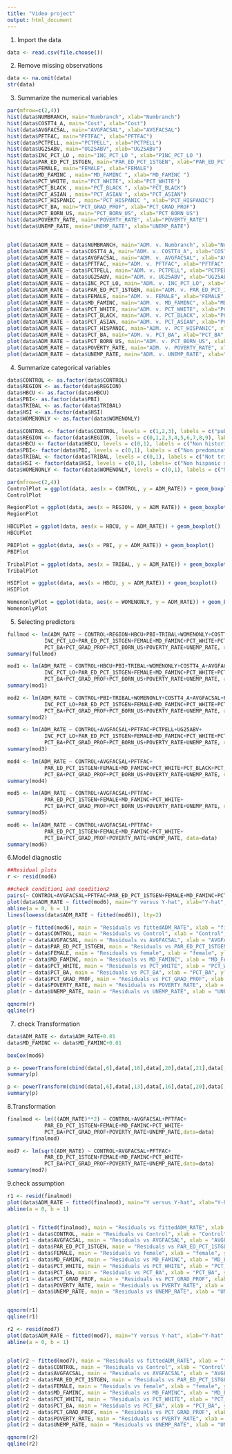 ```yaml
---
title: "Video project"
output: html_document
---
```


1. Import the data
```r
data <- read.csv(file.choose())
```

2. Remove missing observations
```r
data <- na.omit(data)
str(data)
```

3. Summarize the numerical variables
```r
par(mfrow=c(2,4))
hist(data$NUMBRANCH, main="Numbranch", xlab="Numbranch")
hist(data$COSTT4_A, main="Cost", xlab="Cost")
hist(data$AVGFACSAL, main="AVGFACSAL", xlab="AVGFACSAL")
hist(data$PFTFAC, main="PFTFAC", xlab="PFTFAC")
hist(data$PCTPELL, main="PCTPELL", xlab="PCTPELL")
hist(data$UG25ABV, main="UG25ABV", xlab="UG25ABV")
hist(data$INC_PCT_LO , main="INC_PCT_LO ", xlab="PINC_PCT_LO ")
hist(data$PAR_ED_PCT_1STGEN, main="PAR_ED_PCT_1STGEN", xlab="PAR_ED_PCT_1STGEN")
hist(data$FEMALE, main="FEMALE", xlab="FEMALE")
hist(data$MD_FAMINC , main="MD_FAMINC ", xlab="MD_FAMINC ")
hist(data$PCT_WHITE, main="PCT_WHITE", xlab="PCT_WHITE")
hist(data$PCT_BLACK , main="PCT_BLACK ", xlab="PCT_BLACK")
hist(data$PCT_ASIAN , main="PCT_ASIAN ", xlab="PCT_ASIAN")
hist(data$PCT_HISPANIC , main="PCT_HISPANIC ", xlab="PCT_HISPANIC")
hist(data$PCT_BA, main="PCT_GRAD_PROF", xlab="PCT_GRAD_PROF")
hist(data$PCT_BORN_US, main="PCT_BORN_US", xlab="PCT_BORN_US")
hist(data$POVERTY_RATE, main="POVERTY_RATE", xlab="POVERTY_RATE")
hist(data$UNEMP_RATE, main="UNEMP_RATE", xlab="UNEMP_RATE")


plot(data$ADM_RATE ~ data$NUMBRANCH, main="ADM. v. Numbranch", xlab="Numbranch", ylab="ADM.")
plot(data$ADM_RATE ~ data$COSTT4_A, main="ADM. v. COSTT4_A", xlab="COSTT4_A", ylab="ADM.")
plot(data$ADM_RATE ~ data$AVGFACSAL, main="ADM. v. AVGFACSAL", xlab="AVGFACSAL", ylab="ADM.")
plot(data$ADM_RATE ~ data$PFTFAC, main="ADM. v. PFTFAC", xlab="PFTFAC", ylab="ADM.")
plot(data$ADM_RATE ~ data$PCTPELL, main="ADM. v. PCTPELL", xlab="PCTPELL", ylab="ADM.")
plot(data$ADM_RATE ~ data$UG25ABV, main="ADM. v. UG25ABV", xlab="UG25ABV", ylab="ADM.")
plot(data$ADM_RATE ~ data$INC_PCT_LO, main="ADM. v. INC_PCT_LO", xlab="INC_PCT_LO", ylab="ADM.")
plot(data$ADM_RATE ~ data$PAR_ED_PCT_1STGEN, main="ADM. v. PAR_ED_PCT_1STGEN", xlab="PAR_ED_PCT_1STGEN", ylab="ADM.")
plot(data$ADM_RATE ~ data$FEMALE, main="ADM. v. FEMALE", xlab="FEMALE", ylab="ADM.")
plot(data$ADM_RATE ~ data$MD_FAMINC, main="ADM. v. MD_FAMINC", xlab="MD_FAMINC", ylab="ADM.")
plot(data$ADM_RATE ~ data$PCT_WHITE, main="ADM. v. PCT_WHITE", xlab="PCT_WHITE", ylab="ADM.")
plot(data$ADM_RATE ~ data$PCT_BLACK, main="ADM. v. PCT_BLACK", xlab="PCT_BLACK", ylab="ADM.")
plot(data$ADM_RATE ~ data$PCT_ASIAN, main="ADM. v. PCT_ASIAN", xlab="PCT_ASIAN", ylab="ADM.")
plot(data$ADM_RATE ~ data$PCT_HISPANIC, main="ADM. v. PCT_HISPANIC", xlab="PCT_HISPANIC", ylab="ADM.")
plot(data$ADM_RATE ~ data$PCT_BA, main="ADM. v. PCT_BA", xlab="PCT_BA", ylab="ADM.")
plot(data$ADM_RATE ~ data$PCT_BORN_US, main="ADM. v. PCT_BORN_US", xlab="PCT_BORN_US", ylab="ADM.")
plot(data$ADM_RATE ~ data$POVERTY_RATE, main="ADM. v. POVERTY_RATE", xlab="POVERTY_RATE", ylab="ADM.")
plot(data$ADM_RATE ~ data$UNEMP_RATE, main="ADM. v. UNEMP_RATE", xlab="UNEMP_RATE", ylab="ADM.")
```
4. Summarize categorical variables
```r
data$CONTROL <- as.factor(data$CONTROL)
data$REGION <- as.factor(data$REGION)
data$HBCU <- as.factor(data$HBCU)
data$PBI<- as.factor(data$PBI)
data$TRIBAL <- as.factor(data$TRIBAL)
data$HSI <- as.factor(data$HSI)
data$WOMENONLY <- as.factor(data$WOMENONLY)

data$CONTROL <- factor(data$CONTROL, levels = c(1,2,3), labels = c("public", "private non-profit","private for-profit"))
data$REGION <- factor(data$REGION, levels = c(0,1,2,3,4,5,6,7,8,9), labels = c("US","New England","Mid East","Great Lakes", "Plains", "Southeast", "Southwest", "Rocky Mountains","Far West","Outlying Areas"))   
data$HBCU <- factor(data$HBCU, levels = c(0,1), labels = c("Non historically black","Historically black"))
data$PBI<- factor(data$PBI, levels = c(0,1), labels = c("Non predominatly black", "Predominantly black"))
data$TRIBAL <- factor(data$TRIBAL, levels = c(0,1), labels = c("Not tribal","Tribal"))
data$HSI <- factor(data$HSI, levels = c(0,1), labels= c("Non hispanic serving","Hispanic serving"))
data$WOMENONLY <- factor(data$WOMENONLY, levels = c(0,1), labels = c("Not womenonly","Womenonly"))

par(mfrow=c(2,4))
ControlPlot = ggplot(data, aes(x = CONTROL, y = ADM_RATE)) + geom_boxplot()
ControlPlot

RegionPlot = ggplot(data, aes(x = REGION, y = ADM_RATE)) + geom_boxplot()
RegionPlot

HBCUPlot = ggplot(data, aes(x = HBCU, y = ADM_RATE)) + geom_boxplot()
HBCUPlot

PBIPlot = ggplot(data, aes(x = PBI, y = ADM_RATE)) + geom_boxplot()
PBIPlot

TribalPlot = ggplot(data, aes(x = TRIBAL, y = ADM_RATE)) + geom_boxplot()
TribalPlot

HSIPlot = ggplot(data, aes(x = HBCU, y = ADM_RATE)) + geom_boxplot()
HSIPlot

WomenonlyPlot = ggplot(data, aes(x = WOMENONLY, y = ADM_RATE)) + geom_boxplot()
WomenonlyPlot
```

5. Selecting predictors
```r
fullmod <- lm(ADM_RATE ~ CONTROL+REGION+HBCU+PBI+TRIBAL+WOMENONLY+COSTT4_A+AVGFACSAL+PFTFAC+PCTPELL+UG25ABV+
            INC_PCT_LO+PAR_ED_PCT_1STGEN+FEMALE+MD_FAMINC+PCT_WHITE+PCT_BLACK+PCT_ASIAN+PCT_HISPANIC+
            PCT_BA+PCT_GRAD_PROF+PCT_BORN_US+POVERTY_RATE+UNEMP_RATE, data=data)
summary(fullmod)

mod1 <- lm(ADM_RATE ~ CONTROL+HBCU+PBI+TRIBAL+WOMENONLY+COSTT4_A+AVGFACSAL+PFTFAC+PCTPELL+UG25ABV+
            INC_PCT_LO+PAR_ED_PCT_1STGEN+FEMALE+MD_FAMINC+PCT_WHITE+PCT_BLACK+PCT_ASIAN+PCT_HISPANIC+
            PCT_BA+PCT_GRAD_PROF+PCT_BORN_US+POVERTY_RATE+UNEMP_RATE, data=data) 
summary(mod1)

mod2 <- lm(ADM_RATE ~ CONTROL+PBI+TRIBAL+WOMENONLY+COSTT4_A+AVGFACSAL+PFTFAC+PCTPELL+UG25ABV+
            INC_PCT_LO+PAR_ED_PCT_1STGEN+FEMALE+MD_FAMINC+PCT_WHITE+PCT_BLACK+PCT_ASIAN+PCT_HISPANIC+
            PCT_BA+PCT_GRAD_PROF+PCT_BORN_US+POVERTY_RATE+UNEMP_RATE, data=data) 
summary(mod2)

mod3 <- lm(ADM_RATE ~ CONTROL+AVGFACSAL+PFTFAC+PCTPELL+UG25ABV+
            INC_PCT_LO+PAR_ED_PCT_1STGEN+FEMALE+MD_FAMINC+PCT_WHITE+PCT_BLACK+PCT_ASIAN+PCT_HISPANIC+
            PCT_BA+PCT_GRAD_PROF+PCT_BORN_US+POVERTY_RATE+UNEMP_RATE, data=data) 
summary(mod3)

mod4 <- lm(ADM_RATE ~ CONTROL+AVGFACSAL+PFTFAC+
            PAR_ED_PCT_1STGEN+FEMALE+MD_FAMINC+PCT_WHITE+PCT_BLACK+PCT_ASIAN+PCT_HISPANIC+
            PCT_BA+PCT_GRAD_PROF+PCT_BORN_US+POVERTY_RATE+UNEMP_RATE, data=data) 
summary(mod4)

mod5 <- lm(ADM_RATE ~ CONTROL+AVGFACSAL+PFTFAC+
            PAR_ED_PCT_1STGEN+FEMALE+MD_FAMINC+PCT_WHITE+
            PCT_BA+PCT_GRAD_PROF+PCT_BORN_US+POVERTY_RATE+UNEMP_RATE, data=data) 
summary(mod5)

mod6 <- lm(ADM_RATE ~ CONTROL+AVGFACSAL+PFTFAC+
            PAR_ED_PCT_1STGEN+FEMALE+MD_FAMINC+PCT_WHITE+
            PCT_BA+PCT_GRAD_PROF+POVERTY_RATE+UNEMP_RATE, data=data) 
summary(mod6)
```
6.Model diagnostic
```r
##Residual plots
r <- resid(mod6)

##check condition1 and condition2
pairs(~ CONTROL+AVGFACSAL+PFTFAC+PAR_ED_PCT_1STGEN+FEMALE+MD_FAMINC+PCT_WHITE+PCT_BA+PCT_GRAD_PROF, data = data)
plot(data$ADM_RATE ~ fitted(mod6), main="Y versus Y-hat", xlab="Y-hat", ylab="Y")
abline(a = 0, b = 1)
lines(lowess(data$ADM_RATE ~ fitted(mod6)), lty=2)

plot(r ~ fitted(mod6), main = "Residuals vs fittedADM_RATE", xlab = "fittedADM_RATE", ylab = "residuals")
plot(r ~ data$CONTROL, main = "Residuals vs Control", xlab = "Control", ylab = "residuals")
plot(r ~ data$AVGFACSAL, main = "Residuals vs AVGFACSAL", xlab = "AVGFACSAL", ylab = "residuals")
plot(r ~ data$PAR_ED_PCT_1STGEN, main = "Residuals vs PAR_ED_PCT_1STGEN", xlab = "PAR", ylab = "residuals")
plot(r ~ data$FEMALE, main = "Residuals vs female", xlab = "female", ylab = "residuals")
plot(r ~ data$MD_FAMINC, main = "Residuals vs MD_FAMINC", xlab = "MD_FAMINC", ylab = "residuals")
plot(r ~ data$PCT_WHITE, main = "Residuals vs PCT_WHITE", xlab = "PCT_WHITE", ylab = "residuals")
plot(r ~ data$PCT_BA, main = "Residuals vs PCT_BA", xlab = "PCT_BA", ylab = "residuals")
plot(r ~ data$PCT_GRAD_PROF, main = "Residuals vs PCT_GRAD_PROF", xlab = "PCT_GRAD_PROF", ylab = "residuals")
plot(r ~ data$POVERTY_RATE, main = "Residuals vs POVERTY_RATE", xlab = "POVERTY_RATE", ylab = "residuals")
plot(r ~ data$UNEMP_RATE, main = "Residuals vs UNEMP_RATE", xlab = "UNEMP_RATE", ylab = "residuals")

qqnorm(r)
qqline(r)
```
7. check Transformation
```r
data$ADM_RATE <- data$ADM_RATE+0.01
data$MD_FAMINC <- data$MD_FAMINC+0.01

boxCox(mod6)

p <- powerTransform(cbind(data[,6],data[,16],data[,20],data[,21],data[,22],data[,23],data[,27],data[,28],data[,30],data[,31])~1)
summary(p)

p <- powerTransform(cbind(data[,6],data[,13],data[,16],data[,20],data[,21],data[,22],data[,23],data[,27],data[,28],data[,30],data[,31])~1)
summary(p)
```
8.Transformation
```r
finalmod <- lm(((ADM_RATE)**2) ~ CONTROL+AVGFACSAL+PFTFAC+
            PAR_ED_PCT_1STGEN+FEMALE+MD_FAMINC+PCT_WHITE+
            PCT_BA+PCT_GRAD_PROF+POVERTY_RATE+UNEMP_RATE,data=data)
summary(finalmod)

mod7 <- lm(sqrt(ADM_RATE) ~ CONTROL+AVGFACSAL+PFTFAC+
            PAR_ED_PCT_1STGEN+FEMALE+MD_FAMINC+PCT_WHITE+
            PCT_BA+PCT_GRAD_PROF+POVERTY_RATE+UNEMP_RATE,data=data)
summary(mod7)
```
9.check assumption
```r
r1 <- resid(finalmod)
plot(data$ADM_RATE ~ fitted(finalmod), main="Y versus Y-hat", xlab="Y-hat", ylab="Y")
abline(a = 0, b = 1)


plot(r1 ~ fitted(finalmod), main = "Residuals vs fittedADM_RATE", xlab = "fittedADM_RATE", ylab = "residuals")
plot(r1 ~ data$CONTROL, main = "Residuals vs Control", xlab = "Control", ylab = "residuals")
plot(r1 ~ data$AVGFACSAL, main = "Residuals vs AVGFACSAL", xlab = "AVGFACSAL", ylab = "residuals")
plot(r1 ~ data$PAR_ED_PCT_1STGEN, main = "Residuals vs PAR_ED_PCT_1STGEN", xlab = "PAR", ylab = "residuals")
plot(r1 ~ data$FEMALE, main = "Residuals vs female", xlab = "female", ylab = "residuals")
plot(r1 ~ data$MD_FAMINC, main = "Residuals vs MD_FAMINC", xlab = "MD_FAMINC", ylab = "residuals")
plot(r1 ~ data$PCT_WHITE, main = "Residuals vs PCT_WHITE", xlab = "PCT_WHITE", ylab = "residuals")
plot(r1 ~ data$PCT_BA, main = "Residuals vs PCT_BA", xlab = "PCT_BA", ylab = "residuals")
plot(r1 ~ data$PCT_GRAD_PROF, main = "Residuals vs PCT_GRAD_PROF", xlab = "PCT_GRAD_PROF", ylab = "residuals")
plot(r1 ~ data$POVERTY_RATE, main = "Residuals vs PVERTY_RATE", xlab = "POVERTY_RATE", ylab = "residuals")
plot(r1 ~ data$UNEMP_RATE, main = "Residuals vs UNEMP_RATE", xlab = "UNEMP_RATE", ylab = "residuals")


qqnorm(r1)
qqline(r1)

r2 <- resid(mod7)
plot(data$ADM_RATE ~ fitted(mod7), main="Y versus Y-hat", xlab="Y-hat", ylab="Y")
abline(a = 0, b = 1)


plot(r2 ~ fitted(mod7), main = "Residuals vs fittedADM_RATE", xlab = "fittedADM_RATE", ylab = "residuals")
plot(r2 ~ data$CONTROL, main = "Residuals vs Control", xlab = "Control", ylab = "residuals")
plot(r2 ~ data$AVGFACSAL, main = "Residuals vs AVGFACSAL", xlab = "AVGFACSAL", ylab = "residuals")
plot(r2 ~ data$PAR_ED_PCT_1STGEN, main = "Residuals vs PAR_ED_PCT_1STGEN", xlab = "PAR", ylab = "residuals")
plot(r2 ~ data$FEMALE, main = "Residuals vs female", xlab = "female", ylab = "residuals")
plot(r2 ~ data$MD_FAMINC, main = "Residuals vs MD_FAMINC", xlab = "MD_FAMINC", ylab = "residuals")
plot(r2 ~ data$PCT_WHITE, main = "Residuals vs PCT_WHITE", xlab = "PCT_WHITE", ylab = "residuals")
plot(r2 ~ data$PCT_BA, main = "Residuals vs PCT_BA", xlab = "PCT_BA", ylab = "residuals")
plot(r2 ~ data$PCT_GRAD_PROF, main = "Residuals vs PCT_GRAD_PROF", xlab = "PCT_GRAD_PROF", ylab = "residuals")
plot(r2 ~ data$POVERTY_RATE, main = "Residuals vs PVERTY_RATE", xlab = "POVERTY_RATE", ylab = "residuals")
plot(r2 ~ data$UNEMP_RATE, main = "Residuals vs UNEMP_RATE", xlab = "UNEMP_RATE", ylab = "residuals")

qqnorm(r2)
qqline(r2)

```


